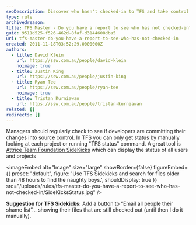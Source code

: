 ```yaml
---
seoDescription: Discover who hasn't checked-in to TFS and take control of your project with ease.
type: rule
archivedreason:
title: TFS Master - Do you have a report to see who has not checked-in?
guid: 9511d525-f526-462d-8faf-d3144608dba5
uri: tfs-master-do-you-have-a-report-to-see-who-has-not-checked-in
created: 2011-11-18T03:52:29.0000000Z
authors:
  - title: David Klein
    url: https://ssw.com.au/people/david-klein
    noimage: true
  - title: Justin King
    url: https://ssw.com.au/people/justin-king
  - title: Ryan Tee
    url: https://ssw.com.au/people/ryan-tee
    noimage: true
  - title: Tristan Kurniawan
    url: https://ssw.com.au/people/tristan-kurniawan
related: []
redirects: []
---
```


Managers should regularly check to see if developers are committing their changes into source control. In TFS you can only get status by manually looking at each project or running "TFS status" command. A great tool is [Attrice Team Foundation SideKicks](https://marketplace.visualstudio.com/items?itemName=MartinWoodward.TeamFoundationServerPowerToolsDecember2011) which can display the status of all users and projects

<imageEmbed
  alt="Image"
  size="large"
  showBorder={false}
  figureEmbed={{
    preset: "default",
    figure: 'Use TFS Sidekicks and search for files older than 48 hours to find the naughty boys.',
    shouldDisplay: true
  }}
  src="/uploads/rules/tfs-master-do-you-have-a-report-to-see-who-has-not-checked-in/SideKicksStatus.jpg"
/>

**Suggestion for TFS Sidekicks:** Add a button to “Email all people their shame list”... showing their files that are still checked out (until then I do it manually).